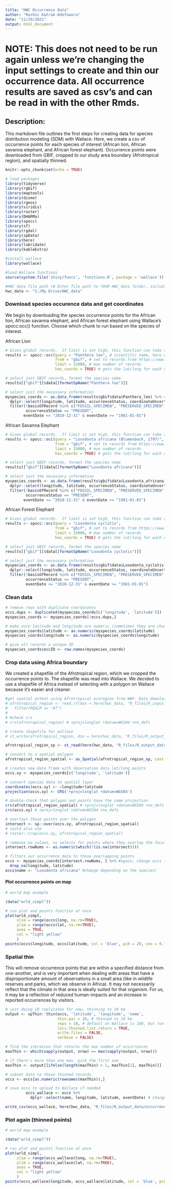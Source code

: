 ```yaml
---
title: "HWC Occurrence Data"
author: "Roshni Katrak-Adefowora"
date: "11/29/2021"
output: html_document
---
```


# NOTE: This does not need to be run again unless we're changing the input settings to create and thin our occurrence data. All occurrence results are saved as csv's and can be read in with the other Rmds.

## Description:

This markdown file outlines the first steps for creating data for species distribution modeling (SDM) with Wallace. Here, we create a csv of occurrence points for each species of interest (African lion, African savanna elephant, and African forest elephant). Occurrence points were downloaded from GBIF, cropped to our study area boundary (Afrotropical region), and spatially thinned.

```r
knitr::opts_chunk$set(echo = TRUE)

# load packages
library(tidyverse)
library(rgbif)
library(maptools)
library(dismo)
library(rgeos)
library(viridis)
library(raster)
library(DHARMa)
library(spocc)
library(sf)
library(rgdal)
library(spData)
library(here)
library(lubridate)
library(kableExtra)

#install wallace
library(wallace)

#load Wallace functions
source(system.file('shiny/funcs', 'functions.R', package = 'wallace'))

#HWC data file path (# Enter file path to YOUR HWC_data folder, including "HWC_data")
hwc_data <- "I:/My Drive/HWC_data"
```

### Download species occurence data and get coordinates

We begin by downloading the species occurrence points for the African lion, African savanna elephant, and African forest elephant using Wallace's spocc:occ() function. Choose which chunk to run based on the species of interest.

African Lion
```r
# Gives global records.  If limit is set high, this function can take a while to run.
results <- spocc::occ(query = "Panthera leo", # scientific name, here we are using lions
                      from = "gbif", # set to records from https://www.gbif.org/
                      limit = 15000, # max number of records
                      has_coords = TRUE) # gets the lat/long for each observation

# select just GBIF records, format the species name
results[["gbif"]]$data[[formatSpName("Panthera leo")]]

# select just the necessary information
myspecies_coords <- as.data.frame(results$gbif$data$Panthera_leo) %>% # using GBIF data
  dplyr::select(longitude, latitude, occurrenceStatus, coordinateUncertaintyInMeters, institutionCode, references, basisOfRecord, eventDate) %>%  # selecting just the columns that we want
  filter(!basisOfRecord %in% c("FOSSIL_SPECIMEN", "PRESERVED_SPECIMEN", "LIVING_SPECIMEN"),
         occurrenceStatus == "PRESENT",
        eventDate <= "2010-12-31" & eventDate >= "1981-01-01")
```

African Savanna Elephant
```r
# Gives global records.  If limit is set high, this function can take a while to run.
results <- spocc::occ(query = "Loxodonta africana (Blumenbach, 1797)", # scientific name, here we are using lions
                      from = "gbif", # set to records from https://www.gbif.org/
                      limit = 15000, # max number of records
                      has_coords = TRUE) # gets the lat/long for each observation

# select just GBIF records, format the species name
results[["gbif"]]$data[[formatSpName("Loxodonta africana")]]

# select just the necessary information
myspecies_coords <- as.data.frame(results$gbif$data$Loxodonta_africana) %>% # using GBIF data
  dplyr::select(longitude, latitude, occurrenceStatus, coordinateUncertaintyInMeters, institutionCode, references, basisOfRecord, eventDate) %>%  # selecting just the columns that we want
  filter(!basisOfRecord %in% c("FOSSIL_SPECIMEN", "PRESERVED_SPECIMEN", "LIVING_SPECIMEN"),
         occurrenceStatus == "PRESENT",
        eventDate <= "2010-12-31" & eventDate >= "1981-01-01")
```

African Forest Elephant
```r
# Gives global records.  If limit is set high, this function can take a while to run.
results <- spocc::occ(query = "Loxodonta cyclotis",
                      from = "gbif", # set to records from https://www.gbif.org/
                      limit = 15000, # max number of records
                      has_coords = TRUE) # gets the lat/long for each observation

# select just GBIF records, format the species name
results[["gbif"]]$data[[formatSpName("Loxodonta cyclotis")]]

# select just the necessary information
myspecies_coords <- as.data.frame(results$gbif$data$Loxodonta_cyclotis) %>% # using GBIF data
  dplyr::select(longitude, latitude, occurrenceStatus, coordinateUncertaintyInMeters, institutionCode, references, basisOfRecord, eventDate) %>%  # selecting just the columns that we want
  filter(!basisOfRecord %in% c("FOSSIL_SPECIMEN", "PRESERVED_SPECIMEN", "LIVING_SPECIMEN"),
         occurrenceStatus == "PRESENT",
         eventDate <= "2010-12-31" & eventDate >= "1981-01-01")
```

### Clean data

```r
# remove rows with duplicate coordinates
occs.dups <- duplicated(myspecies_coords[c('longitude', 'latitude')])
myspecies_coords <- myspecies_coords[!occs.dups,]

# make sure latitude and longitude are numeric (sometimes they are characters)
myspecies_coords$latitude <- as.numeric(myspecies_coords$latitude)
myspecies_coords$longitude <- as.numeric(myspecies_coords$longitude)

# give all records a unique ID
myspecies_coords$occID <- row.names(myspecies_coords)
```

### Crop data using Africa boundary

We created a shapefile of the Afrotropical region, which we cropped the occurrence points to. The shapefile was read into Wallace. We decided to use a shapefile of Africa instead of selecting with a polygon on Wallace because it's easier and cleaner.

```r
#get spatial extent using Afrotropical ecoregion from WWF. Data downloaded from https://www.worldwildlife.org/publications/terrestrial-ecoregions-of-the-world
# afrotropical_region <- read_sf(dsn = here(hwc_data, "R_files/R_input_data/wwf_ecoregions/official"), layer = "wwf_terr_ecos") %>% 
#   filter(REALM == "AT")
# 
# #check crs
# crs(afrotropical_region) # +proj=longlat +datum=WGS84 +no_defs 

# create shapefile for wallace
# st_write(afrotropical_region, dsn = here(hwc_data, "R_files/R_output_data/afrotropical_region/afrotropical_region.shp"), layer = "afrotropical_region.shp", driver = "ESRI Shapefile")

afrotropical_region_sp <- st_read(here(hwc_data, "R_files/R_output_data/afrotropical_region/afrotropical_region.shp"))

# convert to a spatial polygon
afrotropical_region_spatial <- as_Spatial(afrotropical_region_sp, cast = TRUE)

# creates new data frame with observation data lat/long points
occs.xy <- myspecies_coords[c('longitude', 'latitude')]

# convert species data to spatial layer
coordinates(occs.xy) <- ~longitude+latitude
projection(occs.xy) <- CRS('+proj=longlat +datum=WGS84')

# double-check that polygon and points have the same projection
crs(afrotropical_region_spatial) # +proj=longlat +datum=WGS84 +no_defs 
crs(occs.xy) # +proj=longlat +datum=WGS84 +no_defs 

# overlays those points over the polygon
intersect <- sp::over(occs.xy, afrotropical_region_spatial)
# could also use 
# raster::crop(occs.xy, afrotropical_region_spatial)

# removes na values, so selects for points where they overlap the focal polygon
intersect.rowNums <- as.numeric(which(!(is.na(intersect))))

# filters our occurrence data to those overlapping points
occs <- myspecies_coords[intersect.rowNums, ] %>% #again, change occs to myspecies_coords
  drop_na(longitude, latitude)
occs$name <- "Loxodonta africana" #change depending on the species!
```

#### Plot occurrence points on map

```r
# world map example

(data("wrld_simpl"))

# run plot and points function at once
plot(wrld_simpl, 
     xlim = range(occs$long, na.rm=TRUE),
     ylim = range(occs$lat, na.rm=TRUE), 
     axes = TRUE, 
     col = "light yellow"
     )
points(occs$longitude, occs$latitude, col = 'blue', pch = 20, cex = 0.75) #add the points
```

### Spatial thin

This will remove occurrence points that are within a specified distance from one-another, and is very important when dealing with areas that have a disproportionate amount of observations in a small area (like in wildlife reserves and parks, which we observe in Africa). It may not necessarily reflect that the climate in that area is ideally suited for that organism. For us, it may be a reflection of reduced human-impacts and an increase in reported occurrences by visitors.

```r
# just doing 10 replicates for now, thinning to 10 km
output <- spThin::thin(occs, 'latitude', 'longitude', 'name', 
                       thin.par = 10, # thinned to 10 km
                       reps = 10, # default on Wallace is 100, but run time is long, so a low number is good for testing
                       locs.thinned.list.return = TRUE, 
                       write.files = FALSE, 
                       verbose = FALSE)

# find the iteration that returns the max number of occurrences
maxThin <- which(sapply(output, nrow) == max(sapply(output, nrow)))

# if there's more than one max, pick the first one
maxThin <- output[[ifelse(length(maxThin) > 1, maxThin[1], maxThin)]]  

# subset data to those thinned records
occs <- occs[as.numeric(rownames(maxThin)),]

# save occs to upload to Wallace if needed
         occs_wallace <- occs %>% 
           dplyr::select(name, longitude, latitude, eventDate) # change order to match

write_csv(occs_wallace, here(hwc_data, "R_files/R_output_data/occurrence_points/savanna_elephant_chelsa_points_thinned_data.csv"), append = TRUE)
```


### Plot again (thinned points)

```r
# world map example

(data("wrld_simpl"))

# run plot and points function at once
plot(wrld_simpl, 
     xlim = range(occs_wallace$long, na.rm=TRUE),
     ylim = range(occs_wallace$lat, na.rm=TRUE), 
     axes = TRUE, 
     col = "light yellow"
     )
points(occs_wallace$longitude, occs_wallace$latitude, col = 'blue', pch = 20, cex = 0.75) #add the points
```